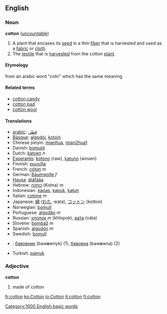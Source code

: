 ==English==
=== Noun ===
'''cotton''' ([[uncountable]])

#A plant that encases its [[seed]] in a thin [[fiber]] that is harvested and used as a [[fabric]] or [[cloth]].
# The [[textile]] that is [[harvest]]ed from the cotton [[plant]].


==== Etymology ====
from an arabic word "cotn" which has the same meaning


==== Related terms ====
*[[cotton candy]]
*[[cotton pad]]
*[[cotton wool]]

==== Translations ====
*[[arabic]]: [[قطن]]
*[[Basque]]: [[algodoi]], [[kotoin]]
*Chinese pinyin: [[mianhua]], [[mian2hua1]]
*Danish: [[bomuld]]
*Dutch: [[katoen]] ''n''
*[[Esperanto]]: [[kotono]] (raw), [[katuno]] (woven)
*Finnish: [[puuvilla]]
*French: [[coton]] ''m''
*German: [[Baumwolle]] ''f''
*[[Hausa]]: [[àtáfááa]]
*Hebrew: [[כותנה]] (Kotna) ''m''
*Indonesian: [[kapas]], [[kapuk]], [[katun]]
*Italian: [[cotone]] ''m''
*Japanese: [[綿]] ([[わた]], wata), [[コットン]] (kotton)
*Norwegian: [[bomull]]
*Portuguese: [[algodão]] ''m''
*Russian: [[хлопок]] ''m'' (khlopok), [[вата|ва́та]] (váta)
*Slovene: [[bombaž]] ''m''
*Spanish: [[algodón]] ''m''
*Swedish: [[bomull]]
*{{uk}}: [[бавовник]] (baw'''o'''wnyk) {{m}} (1), [[бавовна]] (baw'''o'''wna) {{f}} (2)
*Turkish: [[pamuk]]

=== Adjective ===
'''cotton'''

# made of cotton

[[Category:1000 English basic words]]

[[fr:cotton]]
[[ko:Cotton]]
[[io:Cotton]]
[[it:cotton]]
[[fi:cotton]]